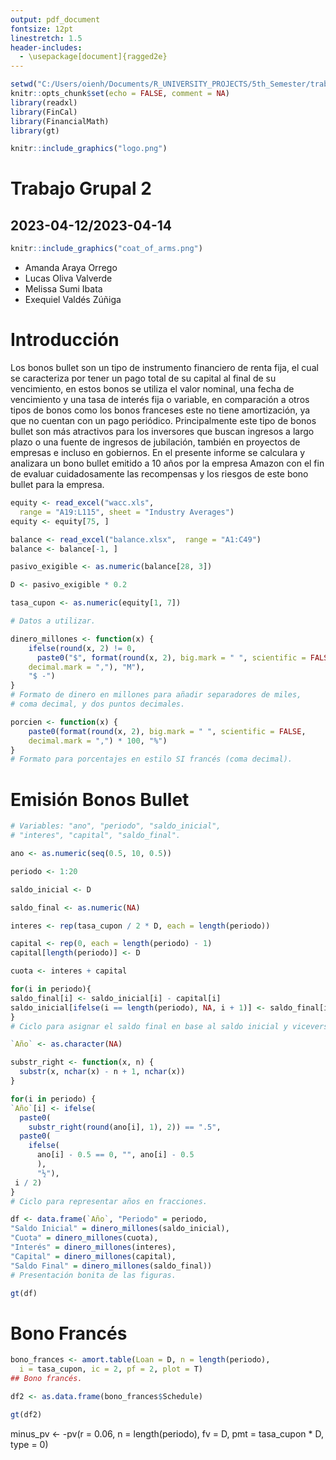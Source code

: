 ```yaml
---
output: pdf_document
fontsize: 12pt
linestretch: 1.5
header-includes:
  - \usepackage[document]{ragged2e}
---
```


```r
setwd("C:/Users/oienh/Documents/R_UNIVERSITY_PROJECTS/5th_Semester/trabajo_grupal_2")
knitr::opts_chunk$set(echo = FALSE, comment = NA)
library(readxl)
library(FinCal)
library(FinancialMath)
library(gt)
```

```r
knitr::include_graphics("logo.png")
```

\center

# Trabajo Grupal 2
## 2023-04-12/2023-04-14

```r
knitr::include_graphics("coat_of_arms.png")
```

* Amanda Araya Orrego
* Lucas Oliva Valverde
* Melissa Sumi Ibata
* Exequiel Valdés Zúñiga

\newpage
\justifying

# Introducción 

Los bonos bullet son un tipo de instrumento financiero de renta fija,
el cual se caracteriza por tener un pago total de su capital al final 
de su vencimiento, en estos bonos se utiliza el valor nominal, una fecha
de vencimiento y una tasa de interés fija o variable, en comparación a
otros tipos de bonos como los bonos franceses este no tiene amortización, 
ya que no cuentan con un pago periódico. Principalmente este tipo de
bonos bullet son más atractivos para los inversores que buscan ingresos
a largo plazo o una fuente de ingresos de jubilación, también en proyectos
de empresas e incluso en gobiernos.
En el presente informe se calculara y analizara un bono bullet emitido a
10 años por la empresa Amazon con el fin de evaluar cuidadosamente las
recompensas y los riesgos de este bono bullet para la empresa.

```r
equity <- read_excel("wacc.xls",
  range = "A19:L115", sheet = "Industry Averages")
equity <- equity[75, ]

balance <- read_excel("balance.xlsx",  range = "A1:C49")
balance <- balance[-1, ]

pasivo_exigible <- as.numeric(balance[28, 3])

D <- pasivo_exigible * 0.2

tasa_cupon <- as.numeric(equity[1, 7])

# Datos a utilizar.
```

```r
dinero_millones <- function(x) {
    ifelse(round(x, 2) != 0,
      paste0("$", format(round(x, 2), big.mark = " ", scientific = FALSE,
    decimal.mark = ","), "M"),
    "$ -")
}
# Formato de dinero en millones para añadir separadores de miles,
# coma decimal, y dos puntos decimales.

porcien <- function(x) {
    paste0(format(round(x, 2), big.mark = " ", scientific = FALSE,
    decimal.mark = ",") * 100, "%")
}
# Formato para porcentajes en estilo SI francés (coma decimal).
```

# Emisión Bonos Bullet

```r
# Variables: "ano", "periodo", "saldo_inicial",
# "interes", "capital", "saldo_final".

ano <- as.numeric(seq(0.5, 10, 0.5))

periodo <- 1:20

saldo_inicial <- D

saldo_final <- as.numeric(NA)

interes <- rep(tasa_cupon / 2 * D, each = length(periodo))

capital <- rep(0, each = length(periodo) - 1)
capital[length(periodo)] <- D

cuota <- interes + capital

for(i in periodo){
saldo_final[i] <- saldo_inicial[i] - capital[i]
saldo_inicial[ifelse(i == length(periodo), NA, i + 1)] <- saldo_final[i]
}
# Ciclo para asignar el saldo final en base al saldo inicial y viceversa.
```

```r
`Año` <- as.character(NA)

substr_right <- function(x, n) {
  substr(x, nchar(x) - n + 1, nchar(x))
}

for(i in periodo) {
`Año`[i] <- ifelse(
  paste0(
    substr_right(round(ano[i], 1), 2)) == ".5",
  paste0(
    ifelse(
      ano[i] - 0.5 == 0, "", ano[i] - 0.5
      ),
      "½"),
 i / 2)
}
# Ciclo para representar años en fracciones.

df <- data.frame(`Año`, "Periodo" = periodo,
"Saldo Inicial" = dinero_millones(saldo_inicial),
"Cuota" = dinero_millones(cuota),
"Interés" = dinero_millones(interes),
"Capital" = dinero_millones(capital),
"Saldo Final" = dinero_millones(saldo_final))
# Presentación bonita de las figuras.

gt(df)
```
# Bono Francés
```r
bono_frances <- amort.table(Loan = D, n = length(periodo),
  i = tasa_cupon, ic = 2, pf = 2, plot = T)
## Bono francés.

df2 <- as.data.frame(bono_frances$Schedule)

gt(df2)

```
minus_pv <- -pv(r = 0.06, n = length(periodo),
   fv = D, pmt = tasa_cupon * D, type = 0)